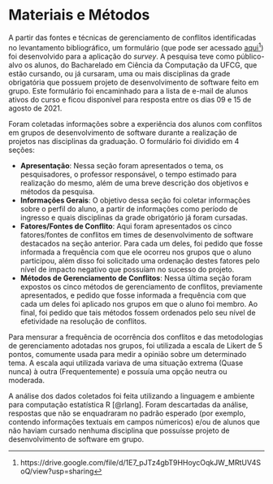 #  Materiais e Métodos

A partir das fontes e técnicas de gerenciamento de conflitos identificadas no levantamento bibliográfico, um formulário (que pode ser acessado [aqui](https://drive.google.com/file/d/1E7_pJTz4gbT9HHoycOqkJW_MRtUV4SoQ/view?usp=sharing)^[https://drive.google.com/file/d/1E7_pJTz4gbT9HHoycOqkJW_MRtUV4SoQ/view?usp=sharing]) foi desenvolvido para a aplicação do *survey*. A pesquisa teve como público-alvo os alunos, do Bacharelado em Ciência da Computação da UFCG, que estão cursando, ou já cursaram, uma ou mais disciplinas da grade obrigatória que possuem projeto de desenvolvimento de software feito em grupo. Este formulário foi encaminhado para a lista de e-mail de alunos ativos do curso e ficou disponível para resposta entre os dias 09 e 15 de agosto de 2021.

Foram coletadas informações sobre a experiência dos alunos com conflitos em grupos de desenvolvimento de software durante a realização de projetos nas disciplinas da graduação. O formulário foi dividido em 4 seções:

- **Apresentação**: Nessa seção foram apresentados o tema, os pesquisadores, o professor responsável, o tempo estimado para realização do mesmo, além de uma breve descrição dos objetivos e métodos da pesquisa.
- **Informações Gerais**: O objetivo dessa seção foi coletar informações sobre o perfil do aluno, a partir de informações como período de ingresso e quais disciplinas da grade obrigatório já foram cursadas.
- **Fatores/Fontes de Conflito**: Aqui foram apresentados os cinco fatores/fontes de conflitos em times de desenvolvimento de software destacados na seção anterior. Para cada um deles, foi pedido que fosse informada a frequência com que ele ocorreu nos grupos que o aluno participou, além disso foi solicitado uma ordenação destes fatores pelo nível de impacto negativo que possuíam no sucesso do projeto.
- **Métodos de Gerenciamento de Conflitos**: Nessa última seção foram expostos os cinco métodos de gerenciamento de conflitos, previamente apresentados, e pedido que fosse informada a frequência com que cada um deles foi aplicado nos grupos em que o aluno foi membro. Ao final, foi pedido que tais métodos fossem ordenados pelo seu nível de efetividade na resolução de conflitos.

Para mensurar a frequência de ocorrência dos conflitos e das metodologias de gerenciamento adotadas nos grupos, foi utilizada a escala de Likert de 5 pontos, comumente usada para medir a opinião sobre um determinado tema. A escala aqui utilizada variava de uma situação extrema (Quase nunca) à outra (Frequentemente) e possuía uma opção neutra ou moderada.

A análise dos dados coletados foi feita utilizando a linguagem e ambiente para computação estatística R [@rlang]. Foram descartadas da análise, respostas que não se enquadraram no padrão esperado (por exemplo, contendo informações textuais em campos númericos) e/ou de alunos que não haviam cursado nenhuma disciplina que possuísse projeto de desenvolvimento de software em grupo.
